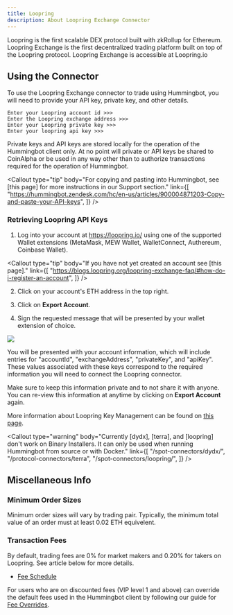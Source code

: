 ```yaml
---
title: Loopring
description: About Loopring Exchange Connector
---
```



Loopring is the first scalable DEX protocol built with zkRollup for Ethereum. Loopring Exchange is the first decentralized trading platform built on top of the Loopring protocol. Loopring Exchange is accessible at Loopring.io

## Using the Connector

To use the Loopring Exchange connector to trade using Hummingbot, you will need to provide your API key, private key, and other details.

```
Enter your Loopring account id >>>
Enter the Loopring exchange address >>>
Enter your Loopring private key >>>
Enter your loopring api key >>>
```

Private keys and API keys are stored locally for the operation of the Hummingbot client only. At no point will private or API keys be shared to CoinAlpha or be used in any way other than to authorize transactions required for the operation of Hummingbot.

<Callout
  type="tip"
  body="For copying and pasting into Hummingbot, see [this page] for more instructions in our Support section."
  link={[
    "https://hummingbot.zendesk.com/hc/en-us/articles/900004871203-Copy-and-paste-your-API-keys",
  ]}
/>

<Callout
  type="note"
  body="Existing API keys used previously in Loopring v1 API are now invalid. Users must generate new keys from the latest version of the exchange."
/>

### Retrieving Loopring API Keys

1. Log into your account at https://loopring.io/ using one of the supported Wallet extensions (MetaMask, MEW Wallet, WalletConnect, Authereum, Coinbase Wallet).

<Callout
  type="tip"
  body="If you have not yet created an account see [this page]."
  link={[
    "https://blogs.loopring.org/loopring-exchange-faq/#how-do-i-register-an-account",
  ]}
/>

2. Click on your account's ETH address in the top right.

3. Click on **Export Account**.

4. Sign the requested message that will be presented by your wallet extension of choice.

![](/img/loopring-api.png)

You will be presented with your account information, which will include entries for "accountId", "exchangeAddress", "privateKey", and "apiKey". These values associated with these keys correspond to the required information you will need to connect the Loopring connector.

Make sure to keep this information private and to not share it with anyone. You can re-view this information at anytime by clicking on **Export Account** again.

<Callout
  type="warning"
  body="Please keep your EdDSA key pair and ApiKey strictly confidential. If you leak this information, your assets will be at risk. Loopring Exchange's UI and its API will never ask you for your EdDSA private key."
/>

More information about Loopring Key Management can be found on [this page](https://docs3.loopring.io/en/basics/key_mgmt.html?h=key%20).

<Callout
  type="warning"
  body="Currently [dydx], [terra], and [loopring] don't work on Binary Installers. It can only be used when running Hummingbot from source or with Docker."
  link={[
    "/spot-connectors/dydx/",
    "/protocol-connectors/terra",
    "/spot-connectors/loopring/",
  ]}
/>

## Miscellaneous Info

### Minimum Order Sizes

Minimum order sizes will vary by trading pair. Typically, the minimum total value of an order must at least 0.02 ETH equivelent.

### Transaction Fees

By default, trading fees are 0% for market makers and 0.20% for takers on Loopring. See article below for more details.

- [Fee Schedule](https://blogs.loopring.org/loopring-exchange-faq/)

For users who are on discounted fees (VIP level 1 and above) can override the default fees used in the Hummingbot client by following our guide for [Fee Overrides](/operation/override-fees).
